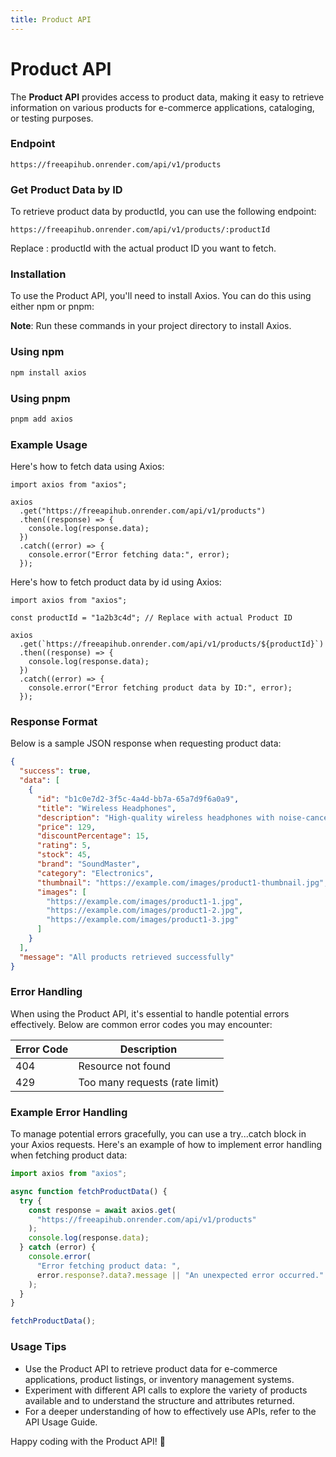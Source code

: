 ```yaml
---
title: Product API
---
```


# Product API

The **Product API** provides access to product data, making it easy to retrieve information on various products for e-commerce applications, cataloging, or testing purposes.

### Endpoint

```shell
https://freeapihub.onrender.com/api/v1/products
```

### Get Product Data by ID

To retrieve product data by productId, you can use the following endpoint:

```shell
https://freeapihub.onrender.com/api/v1/products/:productId
```

Replace : productId with the actual product ID you want to fetch.

### Installation

To use the Product API, you'll need to install Axios. You can do this using either npm or pnpm:

**Note**: Run these commands in your project directory to install Axios.

### Using npm

```bash
npm install axios
```

### Using pnpm

```bash
pnpm add axios
```

### Example Usage

Here's how to fetch data using Axios:

```tsx
import axios from "axios";

axios
  .get("https://freeapihub.onrender.com/api/v1/products")
  .then((response) => {
    console.log(response.data);
  })
  .catch((error) => {
    console.error("Error fetching data:", error);
  });
```

Here's how to fetch product data by id using Axios:

```tsx
import axios from "axios";

const productId = "1a2b3c4d"; // Replace with actual Product ID

axios
  .get(`https://freeapihub.onrender.com/api/v1/products/${productId}`)
  .then((response) => {
    console.log(response.data);
  })
  .catch((error) => {
    console.error("Error fetching product data by ID:", error);
  });
```

### Response Format

Below is a sample JSON response when requesting product data:

```json
{
  "success": true,
  "data": [
    {
      "id": "b1c0e7d2-3f5c-4a4d-bb7a-65a7d9f6a0a9",
      "title": "Wireless Headphones",
      "description": "High-quality wireless headphones with noise-cancellation feature.",
      "price": 129,
      "discountPercentage": 15,
      "rating": 5,
      "stock": 45,
      "brand": "SoundMaster",
      "category": "Electronics",
      "thumbnail": "https://example.com/images/product1-thumbnail.jpg",
      "images": [
        "https://example.com/images/product1-1.jpg",
        "https://example.com/images/product1-2.jpg",
        "https://example.com/images/product1-3.jpg"
      ]
    }
  ],
  "message": "All products retrieved successfully"
}
```

### Error Handling

When using the Product API, it's essential to handle potential errors effectively. Below are common error codes you may encounter:

| Error Code | Description                    |
| ---------- | ------------------------------ |
| 404        | Resource not found             |
| 429        | Too many requests (rate limit) |

### Example Error Handling

To manage potential errors gracefully, you can use a try...catch block in your Axios requests. Here's an example of how to implement error handling when fetching product data:

```javascript
import axios from "axios";

async function fetchProductData() {
  try {
    const response = await axios.get(
      "https://freeapihub.onrender.com/api/v1/products"
    );
    console.log(response.data);
  } catch (error) {
    console.error(
      "Error fetching product data: ",
      error.response?.data?.message || "An unexpected error occurred."
    );
  }
}

fetchProductData();
```

### Usage Tips

- Use the Product API to retrieve product data for e-commerce applications, product listings, or inventory management systems.
- Experiment with different API calls to explore the variety of products available and to understand the structure and attributes returned.
- For a deeper understanding of how to effectively use APIs, refer to the API Usage Guide.

Happy coding with the Product API! 🎉
